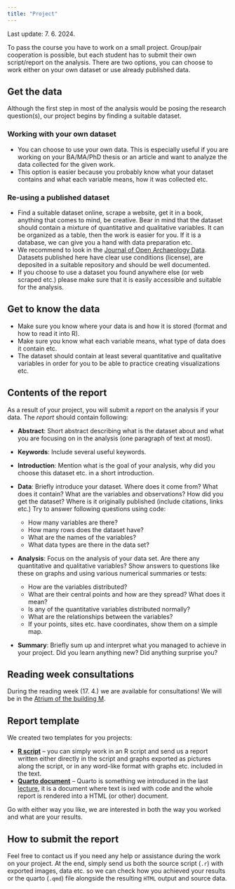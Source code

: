 ```yaml
---
title: "Project"
---
```


::: {.callout-note}

Last update: 7. 6. 2024.

:::

To pass the course you have to work on a small project.
Group/pair cooperation is possible, but each student has to submit their own script/report on the analysis.
There are two options, you can choose to work either on your own dataset or use already published data.


## Get the data

Although the first step in most of the analysis would be posing the research question(s), our project begins by finding a suitable dataset.

### Working with your own dataset

- You can choose to use your own data. This is especially useful if you are
  working on your BA/MA/PhD thesis or an article and want to analyze the
  data collected for the given work.
- This option is easier because you probably know what your dataset contains and
  what each variable means, how it was collected etc.


### Re-using a published dataset

- Find a suitable dataset online, scrape a website, get it in a book,
  anything that comes to mind, be creative.
  Bear in mind that the dataset should contain a mixture of
  quantitative and qualitative variables. It can be organized as a table, then
  the work is easier for you. If it is a database, we can give you a hand with
  data preparation etc.
- We recommend to look in the
  [Journal of Open Archaeology Data](https://openarchaeologydata.metajnl.com/).
  Datasets published here have clear use conditions (license), are deposited
  in a suitable repository and should be well documented.
- If you choose to use a dataset you found anywhere else (or web scraped etc.)
  please make sure that it is easily accessible and suitable for the analysis.


## Get to know the data

- Make sure you know where your data is and how it is stored (format and how to read it into R).
- Make sure you know what each variable means, what type of data does it contain etc.
- The dataset should contain at least several quantitative and qualitative variables in order for you to be able to practice creating visualizations etc.


## Contents of the report

As a result of your project, you will submit a *report* on the analysis if your data.
The *report* should contain following:

- **Abstract**: Short abstract describing what is the dataset about and what you are focusing on in the analysis (one paragraph of text at most).
- **Keywords**: Include several useful keywords.
- **Introduction**: Mention what is the goal of your analysis, why did you choose this dataset etc. in a short introduction.
- **Data**: Briefly introduce your dataset. Where does it come from? What does it contain? What are the variables and observations? How did you get the dataset? Where is it originally published (include citations, links etc.) Try to answer following questions using code: 

    - How many variables are there?
    - How many rows does the dataset have?
    - What are the names of the variables?
    - What data types are there in the data set?

- **Analysis**: Focus on the analysis of your data set. Are there any quantitative and qualitative variables? Show answers to questions like these on graphs and using various numerical summaries or tests: 

    - How are the variables distributed? 
    - What are their central points and how are they spread? What does it mean?
    - Is any of the quantitative variables distributed normally? 
    - What are the relationships between the variables?
    - If your points, sites etc. have coordinates, show them on a simple map.

- **Summary**: Briefly sum up and interpret what you managed to achieve in your project. Did you learn anything new? Did anything surprise you? 


## Reading week consultations 

During the reading week (17. 4.) we are available for consultations! We will be in the [Atrium of the building M](https://www.phil.muni.cz/o-nas/kde-nas-najdete/budova-30).


## Report template

We created two templates for you projects:

- [**R script**](project/template.r) -- you can simply work in an R script and send us a report written either directly in the script and graphs exported as pictures along the script, or in any word-like format with graphs etc. included in the text.
- [**Quarto document**](project/template.qmd) -- Quarto is something we introduced in the last [lecture](lect/w11/repro.qmd), it is a document where text is ixed with code and the whole report is rendered into a HTML (or other) document.

Go with either way you like, we are interested in both the way you worked and what are your results.

## How to submit the report

Feel free to contact us if you need any help or assistance during the work on
your project. 
At the end, simply send us both the source script (`.r`) with exported images, data etc. so we can check how you achieved your results or the quarto (`.qmd`) file alongside the resulting `HTML` output and source data.
